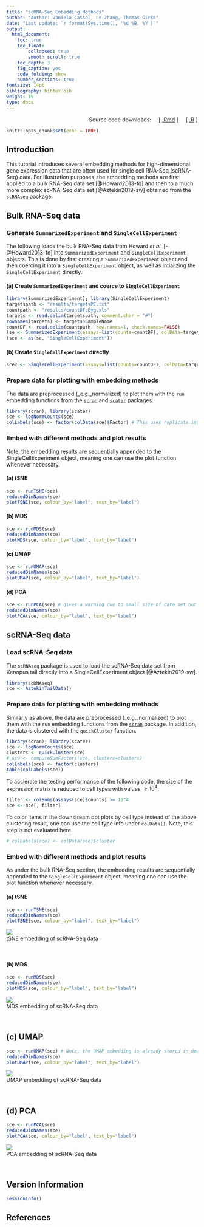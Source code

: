 ```yaml
---
title: "scRNA-Seq Embedding Methods" 
author: "Author: Daniela Cassol, Le Zhang, Thomas Girke"
date: "Last update: `r format(Sys.time(), '%d %B, %Y')`" 
output:
  html_document:
    toc: true
    toc_float:
        collapsed: true
        smooth_scroll: true
    toc_depth: 3
    fig_caption: yes
    code_folding: show
    number_sections: true
fontsize: 14pt
bibliography: bibtex.bib
weight: 19
type: docs
---
```


<!---
- Compile from command-line
Rscript -e "rmarkdown::render('scRNAseq.Rmd', c('html_document'), clean=FALSE); knitr::knit('scRNAseq.Rmd', tangle=TRUE)"
-->

<div style="text-align: right"> 
Source code downloads: &nbsp; &nbsp;
[ [.Rmd](https://raw.githubusercontent.com/tgirke/GEN242//main/content/en/tutorials/scrnaseq/scRNAseq.Rmd) ] &nbsp; &nbsp; 
[ [.R](https://raw.githubusercontent.com/tgirke/GEN242//main/content/en/tutorials/scrnaseq/scRNAseq.R) ]
</div>

```r
knitr::opts_chunk$set(echo = TRUE)
```
## Introduction

This tutorial introduces several embedding methods for high-dimensional gene
expression data that are often used for single cell RNA-Seq (scRNA-Seq) data. 
For illustration purposes, the embedding methods are first applied to a bulk
RNA-Seq data set [@Howard2013-fq] and then to a much more complex scRNA-Seq 
data set [@Aztekin2019-sw] obtained from the [`scRNAseq`](https://bioconductor.org/packages/release/data/experiment/html/scRNAseq.html) package.

## Bulk RNA-Seq data

### Generate `SummarizedExperiment` and `SingleCellExperiment` 

The following loads the bulk RNA-Seq data from Howard _et al._ [-@Howard2013-fq]
into `SummarizedExperiment` and `SingleCellExperiment` objects. This is done
by first creating a `SummarizedExperiment` object and then coercing it into a 
`SingleCellExperiment` object, as well as intializing the `SingleCellExperiment` 
directly.


#### (a) Create `SummarizedExperiment` and coerce to `SingleCellExperiment`

```r
library(SummarizedExperiment); library(SingleCellExperiment)                                                                                                                        
targetspath <- "results/targetsPE.txt"                                                                                                                                                      
countpath <- "results/countDFeByg.xls"                                                                                                                                              
targets <- read.delim(targetspath, comment.char = "#")                                                                                                                              
rownames(targets) <- targets$SampleName                                                                                                                                             
countDF <- read.delim(countpath, row.names=1, check.names=FALSE)                                                                                                                    
(se <- SummarizedExperiment(assays=list(counts=countDF), colData=targets))                                                                                                          
(sce <- as(se, "SingleCellExperiment"))
```

#### (b) Create `SingleCellExperiment` directly

```r
sce2 <- SingleCellExperiment(assays=list(counts=countDF), colData=targets)
```

### Prepare data for plotting with embedding methods

The data are preprocessed (_e.g._normalized) to plot them with the `run`
embedding functions from the
[`scran`](https://bioconductor.org/packages/3.12/bioc/vignettes/scran/inst/doc/scran.html)
and [`scater`](https://bioconductor.org/packages/release/bioc/vignettes/scater/inst/doc/overview.html) packages.

```r
library(scran); library(scater)
sce <- logNormCounts(sce)
colLabels(sce) <- factor(colData(sce)$Factor) # This uses replicate info from above targets file as pseudo-clusters
```

### Embed with different methods and plot results

Note, the embedding results are sequentially appended to the
SingleCellExperiment object, meaning one can use the plot function whenever
necessary.

#### (a) tSNE

```r
sce <- runTSNE(sce)
reducedDimNames(sce)
plotTSNE(sce, colour_by="label", text_by="label")
```

#### (b) MDS 

```r
sce <- runMDS(sce)
reducedDimNames(sce)
plotMDS(sce, colour_by="label", text_by="label")
```

#### (c) UMAP 

```r
sce <- runUMAP(sce) 
reducedDimNames(sce)
plotUMAP(sce, colour_by="label", text_by="label")
```

#### (d) PCA 

```r
sce <- runPCA(sce) # gives a warning due to small size of data set but it still works 
reducedDimNames(sce)
plotPCA(sce, colour_by="label", text_by="label")
```

## scRNA-Seq data

### Load scRNA-Seq data 

The `scRNAseq` package is used to load the scRNA-Seq data set from Xenopus tail 
directly into a SingleCellExperiment object [@Aztekin2019-sw].

```r
library(scRNAseq)
sce <- AztekinTailData()
```

### Prepare data for plotting with embedding methods 

Similarly as above, the data are preprocessed (_e.g._normalized) to plot them with the `run`
embedding functions from the
[`scran`](https://bioconductor.org/packages/3.12/bioc/vignettes/scran/inst/doc/scran.html)
package. In addition, the data is clustered with the `quickCluster` function.

```r
library(scran); library(scater)
sce <- logNormCounts(sce)
clusters <- quickCluster(sce)
# sce <- computeSumFactors(sce, clusters=clusters)
colLabels(sce) <- factor(clusters)
table(colLabels(sce))
```

To acclerate the testing performance of the following code, the size of the expression matrix 
is reduced to cell types with values $\ge10^4$.

```r
filter <- colSums(assays(sce)$counts) >= 10^4
sce <- sce[, filter]
```

To color items in the downstream dot plots by cell type instead of the above clustering result, 
one can use the cell type info under `colData()`. Note, this step is not evaluated here.

```r
# colLabels(sce) <- colData(sce)$cluster
```

### Embed with different methods and plot results

As under the bulk RNA-Seq section, the embedding results are sequentially
appended to the `SingleCellExperiment` object, meaning one can use the plot
function whenever necessary.

#### (a) tSNE 

```r
sce <- runTSNE(sce)
reducedDimNames(sce)
plotTSNE(sce, colour_by="label", text_by="label")
```

![](../results/sctsne.png)                                                                                                                                                     
<div align="center">tSNE embedding of scRNA-Seq data</div></br>  

#### (b) MDS 

```r
sce <- runMDS(sce)
reducedDimNames(sce)
plotMDS(sce, colour_by="label", text_by="label")
```

![](../results/scmds.png)                                                                                                                                                     
<div align="center">MDS embedding of scRNA-Seq data</div></br>  

## (c) UMAP 

```r
sce <- runUMAP(sce) # Note, the UMAP embedding is already stored in downloaded SingleCellExperiment object by authers. So one can just use this one or recompute it. 
reducedDimNames(sce)
plotUMAP(sce, colour_by="label", text_by="label")
```

![](../results/scumap.png)                                                                                                                                                     
<div align="center">UMAP embedding of scRNA-Seq data</div></br>  


## (d) PCA 

```r
sce <- runPCA(sce) 
reducedDimNames(sce)
plotPCA(sce, colour_by="label", text_by="label")
```

![](../results/scpca.png)                                                                                                                                                     
<div align="center">PCA embedding of scRNA-Seq data</div></br>  

## Version Information

```r
sessionInfo()
```

## References
